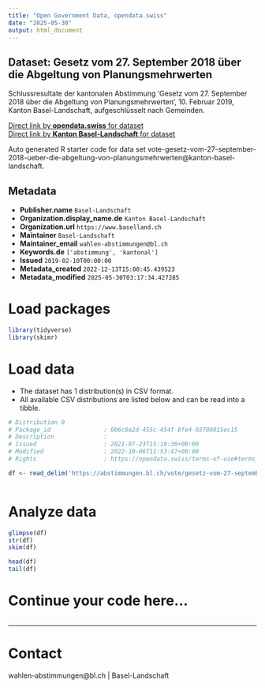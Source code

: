 ```yaml
---
title: "Open Government Data, opendata.swiss"
date: "2025-05-30"
output: html_document
---
```


## Dataset: Gesetz vom 27. September 2018 über die Abgeltung von Planungsmehrwerten

Schlussresultate der kantonalen Abstimmung 'Gesetz vom 27. September 2018 über die Abgeltung von Planungsmehrwerten', 10. Februar 2019, Kanton Basel-Landschaft, aufgeschlüsselt nach Gemeinden.

[Direct link by **opendata.swiss** for dataset](https://opendata.swiss/de/dataset/gesetz-vom-27-september-2018-uber-die-abgeltung-von-planungsmehrwerten)<br>
[Direct link by **Kanton Basel-Landschaft** for dataset](https://abstimmungen.bl.ch/vote/gesetz-vom-27-september-2018-ueber-die-abgeltung-von-planungsmehrwerten/data)

Auto generated R starter code for data set vote-gesetz-vom-27-september-2018-ueber-die-abgeltung-von-planungsmehrwerten@kanton-basel-landschaft.

## Metadata

- **Publisher.name** `Basel-Landschaft`
- **Organization.display_name.de** `Kanton Basel-Landschaft`
- **Organization.url** `https://www.baselland.ch`
- **Maintainer** `Basel-Landschaft`
- **Maintainer_email** `wahlen-abstimmungen@bl.ch`
- **Keywords.de** `['abstimmung', 'kantonal']`
- **Issued** `2019-02-10T00:00:00`
- **Metadata_created** `2022-12-13T15:00:45.439523`
- **Metadata_modified** `2025-05-30T03:17:34.427285`


# Load packages

```r

library(tidyverse)
library(skimr)

```

# Load data

-   The dataset has 1 distribution(s) in CSV format.
-   All available CSV distributions are listed below and can be read into a tibble.

```r

# Distribution 0
# Package_id               : 0b6c8e2d-455c-454f-8fe4-03709015ec15
# Description              : 
# Issued                   : 2021-07-23T15:10:30+00:00
# Modified                 : 2022-10-06T11:53:47+00:00
# Rights                   : https://opendata.swiss/terms-of-use#terms_by

df <- read_delim('https://abstimmungen.bl.ch/vote/gesetz-vom-27-september-2018-ueber-die-abgeltung-von-planungsmehrwerten/data-csv')



```

# Analyze data

```r

glimpse(df)
str(df)
skim(df)

head(df)
tail(df)

```

# Continue your code here...

```r

```

------------------------------------------------------------------------

# Contact

wahlen-abstimmungen@bl.ch | Basel-Landschaft
